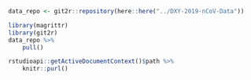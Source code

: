 ```r
data_repo <- git2r::repository(here::here("../DXY-2019-nCoV-Data"))
```

```r
library(magrittr)
library(git2r)
data_repo %>% 
    pull()
```

```r
rstudioapi::getActiveDocumentContext()$path %>% 
    knitr::purl()
```

